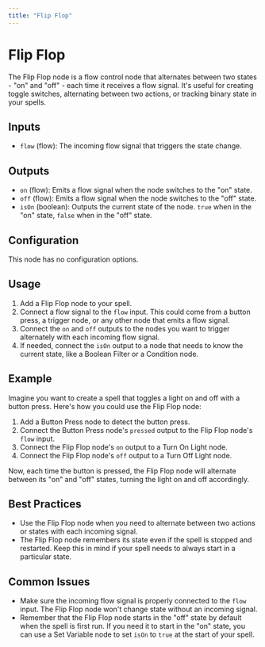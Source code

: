 ```yaml
---
title: "Flip Flop"
---
```


# Flip Flop

The Flip Flop node is a flow control node that alternates between two states - "on" and "off" - each time it receives a flow signal. It's useful for creating toggle switches, alternating between two actions, or tracking binary state in your spells.

## Inputs

- `flow` (flow): The incoming flow signal that triggers the state change.

## Outputs

- `on` (flow): Emits a flow signal when the node switches to the "on" state.
- `off` (flow): Emits a flow signal when the node switches to the "off" state.
- `isOn` (boolean): Outputs the current state of the node. `true` when in the "on" state, `false` when in the "off" state.

## Configuration

This node has no configuration options.

## Usage

1. Add a Flip Flop node to your spell.
2. Connect a flow signal to the `flow` input. This could come from a button press, a trigger node, or any other node that emits a flow signal.
3. Connect the `on` and `off` outputs to the nodes you want to trigger alternately with each incoming flow signal.
4. If needed, connect the `isOn` output to a node that needs to know the current state, like a Boolean Filter or a Condition node.

## Example

Imagine you want to create a spell that toggles a light on and off with a button press. Here's how you could use the Flip Flop node:

1. Add a Button Press node to detect the button press.
2. Connect the Button Press node's `pressed` output to the Flip Flop node's `flow` input.
3. Connect the Flip Flop node's `on` output to a Turn On Light node.
4. Connect the Flip Flop node's `off` output to a Turn Off Light node.

Now, each time the button is pressed, the Flip Flop node will alternate between its "on" and "off" states, turning the light on and off accordingly.

## Best Practices

- Use the Flip Flop node when you need to alternate between two actions or states with each incoming signal.
- The Flip Flop node remembers its state even if the spell is stopped and restarted. Keep this in mind if your spell needs to always start in a particular state.

## Common Issues

- Make sure the incoming flow signal is properly connected to the `flow` input. The Flip Flop node won't change state without an incoming signal.
- Remember that the Flip Flop node starts in the "off" state by default when the spell is first run. If you need it to start in the "on" state, you can use a Set Variable node to set `isOn` to `true` at the start of your spell.